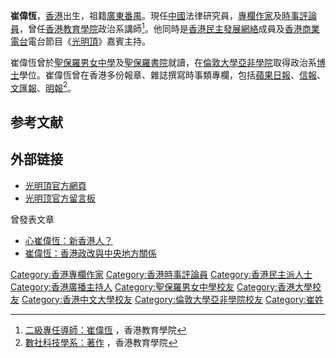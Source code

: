 '''崔偉恆'''{{BD|1977年}}，[[香港|香港]]出生，祖籍[[廣東|廣東]][[番禺区|番禺]]。現任[[中國|中國]]法律研究員，[[專欄作家|專欄作家]]及[[時事評論員|時事評論員]]，曾任[[香港教育學院|香港教育學院]]政治系講師<ref>[http://www.ied.edu.hk/msst/zh/text/staff/tcwhtsui.htm 二級專任導師：崔偉恆] {{webarchive|url=https://web.archive.org/web/20070701214347/http://www.ied.edu.hk/msst/zh/text/staff/tcwhtsui.htm |date=2007-07-01 }}，香港教育學院</ref>。他同時是[[香港民主發展網絡|香港民主發展網絡]]成員及[[香港商業電台|香港商業電台]]電台節目《[[光明頂_(廣播節目)|光明頂]]》嘉賓主持。

崔偉恆曾於[[聖保羅男女中學|聖保羅男女中學]]及[[聖保羅書院|聖保羅書院]]就讀，在[[倫敦大學|倫敦大學]][[亞非學院|亞非學院]]取得政治系[[博士|博士]]學位。崔偉恆曾在香港多份報章、雜誌撰寫時事類專欄，包括[[香港蘋果日報|蘋果日報]]、[[信報|信報]]、[[文汇报_(香港)|文匯報]]、[[明報|明報]]<ref>[http://www.ied.edu.hk/msst/zh/text/tcpub9.htm 數社科技學系：著作] {{webarchive|url=https://web.archive.org/web/20091025140433/http://www.ied.edu.hk/msst/zh/text/tcpub9.htm |date=2009-10-25 }}，香港教育學院</ref>。

==参考文献==
<div class="references-small">
<references />
</div>

==外部链接==
*[http://pshweb01.881903.com/framework/pccs.gateway?url=jsp/archive/progPage.jsp&menuID=7&progID=347&k=4 光明頂官方網頁] {{Wayback|url=http://pshweb01.881903.com/framework/pccs.gateway?url=jsp%2Farchive%2FprogPage.jsp&menuID=7&progID=347&k=4 |date=20110825062805 }}
*[https://web.archive.org/web/20080622080119/http://pshweb01.881903.com/main/event/hotcategory/stat/shinetop.htm 光明顶官方留言板]

;曾發表文章
*[http://www.hkddn.org/view/demofight2.php?hkddn_ID=2180 心崔偉恆：新香港人？] {{Wayback|url=http://www.hkddn.org/view/demofight2.php?hkddn_ID=2180 |date=20210610110400 }}
*[http://www.hkddn.org/view/demofight2.php?hkddn_ID=2114 崔偉恆：香港政改與中央地方關係] {{Wayback|url=http://www.hkddn.org/view/demofight2.php?hkddn_ID=2114 |date=20160305100401 }}

{{hk-bio-stub}}

[[Category:香港專欄作家|Category:香港專欄作家]]
[[Category:香港時事評論員|Category:香港時事評論員]]
[[Category:香港民主派人士|Category:香港民主派人士]]
[[Category:香港廣播主持人|Category:香港廣播主持人]]
[[Category:聖保羅男女中學校友|Category:聖保羅男女中學校友]]
[[Category:香港大學校友|Category:香港大學校友]]
[[Category:香港中文大學校友|Category:香港中文大學校友]]
[[Category:倫敦大學亞非學院校友|Category:倫敦大學亞非學院校友]]
[[Category:崔姓|Category:崔姓]]